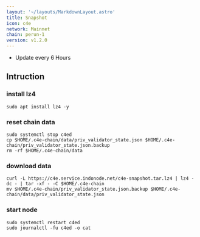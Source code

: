 ```yaml
---
layout: '~/layouts/MarkdownLayout.astro'
title: Snapshot
icon: c4e
network: Mainnet
chain: perun-1
version: v1.2.0
---
```

- Update every 6 Hours

## Intruction

### install lz4
```
sudo apt install lz4 -y
```

### reset chain data
```
sudo systemctl stop c4ed
cp $HOME/.c4e-chain/data/priv_validator_state.json $HOME/.c4e-chain/priv_validator_state.json.backup
rm -rf $HOME/.c4e-chain/data
```

### download data

```
curl -L https://c4e.service.indonode.net/c4e-snapshot.tar.lz4 | lz4 -dc - | tar -xf - -C $HOME/.c4e-chain
mv $HOME/.c4e-chain/priv_validator_state.json.backup $HOME/.c4e-chain/data/priv_validator_state.json
```

### start node

```
sudo systemctl restart c4ed
sudo journalctl -fu c4ed -o cat
```